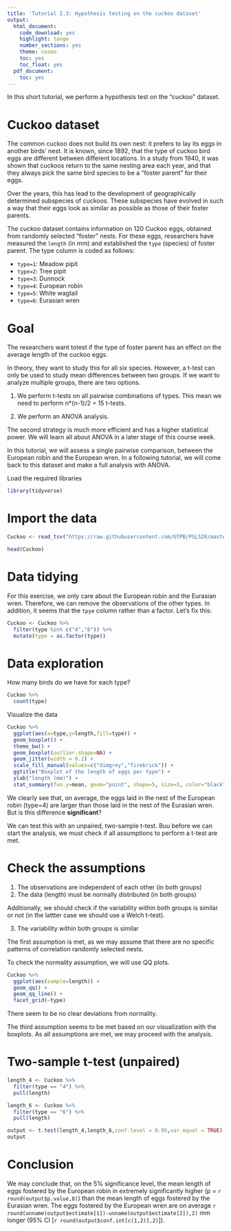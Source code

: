 ```yaml
---
title: 'Tutorial 2.3: Hypothesis testing on the cuckoo dataset'
output:
  html_document:
    code_download: yes
    highlight: tango
    number_sections: yes
    theme: cosmo
    toc: yes
    toc_float: yes
  pdf_document:
    toc: yes
---
```


In this short tutorial, we perform a hypothesis test on the
"cuckoo" dataset. 

# Cuckoo dataset

The common cuckoo does not build its own nest: it prefers
to lay its eggs in another birds' nest. It is known, since 1892,
that the type of cuckoo bird eggs are different between different
locations. In a study from 1940, it was shown that cuckoos return
to the same nesting area each year, and that they always pick
the same bird species to be a "foster parent" for their eggs.

Over the years, this has lead to the development of geographically
determined subspecies of cuckoos. These subspecies have evolved in
such a way that their eggs look as similar as possible as those
of their foster parents.

The cuckoo dataset contains information on 120 Cuckoo eggs,
obtained from randomly selected "foster" nests.
For these eggs, researchers have measured the `length` (in mm)
and established the `type` (species) of foster parent.
The type column is coded as follows:

- `type=1`: Meadow pipit
- `type=2`: Tree pipit
- `type=3`: Dunnock
- `type=4`: European robin
- `type=5`: White wagtail
- `type=6`: Eurasian wren

# Goal

The researchers want totest if the type of foster parent
has an effect on the average length of the cuckoo eggs.

In theory, they want to study this for all six species.
However, a t-test can only be used to study mean differences
between two groups. If we want to analyze multiple groups, there
are two options.

1. We perform t-tests on all pairwise combinations of types.
This mean we need to perform n*(n-1)/2 = 15 t-tests.

2. We perform an ANOVA analysis.

The second strategy is much more efficient and has a higher
statistical power. We will learn all about ANOVA in a later
stage of this course week.

In this tutorial, we will assess a single pairwise comparison,
between the European robin and the European wren. In a following
tutorial, we will come back to this dataset and make a full 
analysis with ANOVA.

Load the required libraries

```r
library(tidyverse)
```

# Import the data

```r
Cuckoo <- read_tsv("https://raw.githubusercontent.com/GTPB/PSLS20/master/data/Cuckoo.txt")
```

```r
head(Cuckoo)
```


# Data tidying

For this exercise, we only care about the European robin
and the Eurasian wren. Therefore, we can remove the observations
of the other types. In addition, it seems that the `tpye` 
column rather than a factor. Let's fix this:

```r
Cuckoo <- Cuckoo %>%
  filter(type %in% c("4","6")) %>%
  mutate(type = as.factor(type))
```


# Data exploration

How many birds do we have for each type?

```r
Cuckoo %>%
  count(type)
```

Visualize the data

```r
Cuckoo %>%
  ggplot(aes(x=type,y=length,fill=type)) +
  geom_boxplot() +
  theme_bw() +
  geom_boxplot(outlier.shape=NA) + 
  geom_jitter(width = 0.2) +
  scale_fill_manual(values=c("dimgrey","firebrick")) +
  ggtitle("Boxplot of the length of eggs per type") +
  ylab("length (mm)") + 
  stat_summary(fun.y=mean, geom="point", shape=5, size=3, color="black", fill="black")
```

We clearly see that, on average, the eggs laid in the 
nest of the European robin (type=4) are larger than those 
laid in the nest of the Eurasian wren. But is this difference **significant**?

We can test this with an unpaired, two-sample t-test. 
Buu before we can start the analysis, we must check if
all assumptions to perform a t-test are met.

# Check the assumptions

1. The observations are independent of each other (in both groups)
2. The data (length) must be normally distributed (in both groups)

Additionally, we should check if the variability within both
groups is similar or not (in the lattter case we should use
a Welch t-test).

3. The variability within both groups is similar

The first assumption is met, as we may assume that there are no
specific patterns of correlation randomly selected nests.

To check the normality assumption, we will use QQ plots.

```r
Cuckoo %>% 
  ggplot(aes(sample=length)) +
  geom_qq() +
  geom_qq_line() + 
  facet_grid(~type)
```

There seem to be no clear deviations from normality.

The third assumption seems to be met based on our
visualization with the boxplots. As all assumptions are met, 
we may proceed with the analysis.

# Two-sample t-test (unpaired)

```r
length_4 <- Cuckoo %>% 
  filter(type == "4") %>%
  pull(length)

length_6 <- Cuckoo %>% 
  filter(type == "6") %>%
  pull(length)

output <- t.test(length_4,length_6,conf.level = 0.95,var.equal = TRUE)
output
```

# Conclusion 

We may conclude that, on the 5% significance level, the mean 
length of eggs fostered by the European robin in extremely
significantly higher (p = `r round(output$p.value,8)`) than the mean
length of eggs fostered by the Eurasian wren. The eggs 
fostered by the European wren are on average 
`r round(unname(output$estimate[1])-unname(output$estimate[2]),2)` mm longer
(95% CI [`r round(output$conf.int[c(1,2)],2)`]).
























